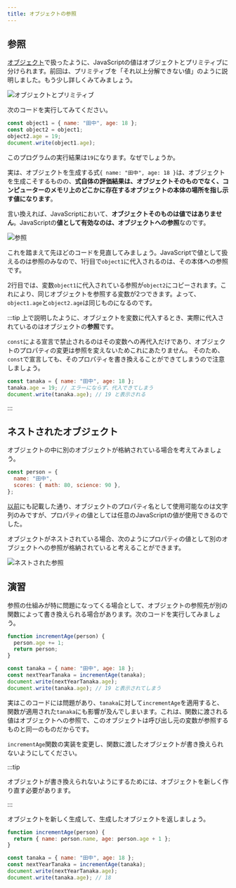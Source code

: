 ```yaml
---
title: オブジェクトの参照
---
```


## 参照

[オブジェクト](/docs/trial-session/object/)で扱ったように、JavaScriptの値はオブジェクトとプリミティブに分けられます。前回は、プリミティブを「それ以上分解できない値」のように説明しました。もう少し詳しくみてみましょう。

![オブジェクトとプリミティブ](../../1-trial-session/11-object/value-types-with-object.drawio.svg)

次のコードを実行してみてください。

```javascript
const object1 = { name: "田中", age: 18 };
const object2 = object1;
object2.age = 19;
document.write(object1.age);
```

<ViewSource url={import.meta.url} path="_samples/reference" />

このプログラムの実行結果は`19`になります。なぜでしょうか。

実は、オブジェクトを生成する式`{ name: "田中", age: 18 }`は、オブジェクトを生成こそするものの、**式自体の評価結果は、オブジェクトそのものでなく、コンピューターのメモリ上のどこかに存在するオブジェクトの本体の場所を指し示す値になります**。

言い換えれば、JavaScriptにおいて、**オブジェクトそのものは値ではありません**。JavaScriptの**値として有効なのは、オブジェクトへの参照**なのです。

![参照](./reference.drawio.svg)

これを踏まえて先ほどのコードを見直してみましょう。JavaScriptで値として扱えるのは参照のみなので、1行目で`object1`に代入されるのは、その本体への参照です。

2行目では、変数`object1`に代入されている参照が`object2`にコピーされます。これにより、同じオブジェクトを参照する変数が2つできます。よって、`object1.age`と`object2.age`は同じものになるのです。

:::tip
上で説明したように、オブジェクトを変数に代入するとき、実際に代入されているのはオブジェクトの**参照**です。

`const`による宣言で禁止されるのはその変数への再代入だけであり、オブジェクトのプロパティの変更は参照を変えないためこれにあたりません。
そのため、`const`で宣言しても、そのプロパティを書き換えることができてしまうので注意しましょう。

```js
const tanaka = { name: "田中", age: 18 };
tanaka.age = 19; // エラーにならず、代入できてしまう
document.write(tanaka.age); // 19 と表示される
```

:::

## ネストされたオブジェクト

オブジェクトの中に別のオブジェクトが格納されている場合を考えてみましょう。

```javascript
const person = {
  name: "田中",
  scores: { math: 80, science: 90 },
};
```

[以前](/docs/trial-session/object/)にも記載した通り、オブジェクトのプロパティ名として使用可能なのは文字列のみですが、プロパティの値としては任意のJavaScriptの値が使用できるのでした。

オブジェクトがネストされている場合、次のようにプロパティの値として別のオブジェクトへの参照が格納されていると考えることができます。

![ネストされた参照](./nested-reference.drawio.svg)

## 演習

参照の仕組みが特に問題になってくる場合として、オブジェクトの参照先が別の関数によって書き換えられる場合があります。次のコードを実行してみましょう。

```javascript
function incrementAge(person) {
  person.age += 1;
  return person;
}

const tanaka = { name: "田中", age: 18 };
const nextYearTanaka = incrementAge(tanaka);
document.write(nextYearTanaka.age);
document.write(tanaka.age); // 19 と表示されてしまう
```

<ViewSource url={import.meta.url} path="_samples/object-mutated-by-function" />

実はこのコードには問題があり、`tanaka`に対して`incrementAge`を適用すると、関数が適用された`tanaka`にも影響が及んでしまいます。これは、関数に渡される値はオブジェクトへの参照で、このオブジェクトは呼び出し元の変数が参照するものと同一のものだからです。

`incrementAge`関数の実装を変更し、関数に渡したオブジェクトが書き換えられないようにしてください。

:::tip

オブジェクトが書き換えられないようにするためには、オブジェクトを新しく作り直す必要があります。

:::

<Answer>

オブジェクトを新しく生成して、生成したオブジェクトを返しましょう。

```javascript
function incrementAge(person) {
  return { name: person.name, age: person.age + 1 };
}

const tanaka = { name: "田中", age: 18 };
const nextYearTanaka = incrementAge(tanaka);
document.write(nextYearTanaka.age);
document.write(tanaka.age); // 18
```

<ViewSource url={import.meta.url} path="_samples/answer" />

</Answer>
